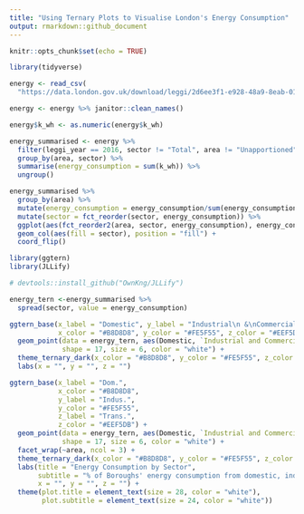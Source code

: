 ```yaml
---
title: "Using Ternary Plots to Visualise London's Energy Consumption"
output: rmarkdown::github_document
---
```


```r
knitr::opts_chunk$set(echo = TRUE)
```

```r
library(tidyverse)

```

```r
energy <- read_csv(
  "https://data.london.gov.uk/download/leggi/2d6ee3f1-e928-48a9-8eab-01748c65ac6f/energy-consumption-borough-leggi.csv")

energy <- energy %>% janitor::clean_names()

energy$k_wh <- as.numeric(energy$k_wh)

```

```r
energy_summarised <- energy %>% 
  filter(leggi_year == 2016, sector != "Total", area != "Unapportioned", area != "London") %>% 
  group_by(area, sector) %>% 
  summarise(energy_consumption = sum(k_wh)) %>% 
  ungroup()

energy_summarised %>% 
  group_by(area) %>% 
  mutate(energy_consumption = energy_consumption/sum(energy_consumption)) %>% 
  mutate(sector = fct_reorder(sector, energy_consumption)) %>% 
  ggplot(aes(fct_reorder2(area, sector, energy_consumption), energy_consumption)) + 
  geom_col(aes(fill = sector), position = "fill") +
  coord_flip()

```

```r
library(ggtern)
library(JLLify)

# devtools::install_github("OwnKng/JLLify")

energy_tern <-energy_summarised %>% 
  spread(sector, value = energy_consumption)

ggtern_base(x_label = "Domestic", y_label = "Industrial\n &\nCommercial", z_label = "Transport", 
            x_color = "#B8D8D8", y_color = "#FE5F55", z_color = "#EEF5DB") +
  geom_point(data = energy_tern, aes(Domestic, `Industrial and Commercial`, Transport), 
             shape = 17, size = 6, color = "white") + 
  theme_ternary_dark(x_color = "#B8D8D8", y_color = "#FE5F55", z_color = "#EEF5DB") + 
  labs(x = "", y = "", z = "")

```

```r

ggtern_base(x_label = "Dom.",
            x_color = "#B8D8D8",
            y_label = "Indus.",
            y_color = "#FE5F55", 
            z_label = "Trans.",
            z_color = "#EEF5DB") +
  geom_point(data = energy_tern, aes(Domestic, `Industrial and Commercial`, Transport), 
             shape = 17, size = 6, color = "white") + 
  facet_wrap(~area, ncol = 3) + 
  theme_ternary_dark(x_color = "#B8D8D8", y_color = "#FE5F55", z_color = "#EEF5DB") + 
  labs(title = "Energy Consumption by Sector", 
       subtitle = "% of Boroughs' energy consumption from domestic, industrial or transport uses",
       x = "", y = "", z = "") + 
  theme(plot.title = element_text(size = 28, color = "white"), 
        plot.subtitle = element_text(size = 24, color = "white"))



```